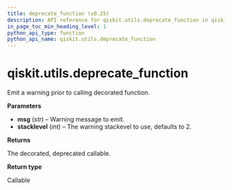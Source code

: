 ```yaml
---
title: deprecate_function (v0.25)
description: API reference for qiskit.utils.deprecate_function in qiskit v0.25
in_page_toc_min_heading_level: 1
python_api_type: function
python_api_name: qiskit.utils.deprecate_function
---
```


<span id="qiskit-utils-deprecate-function" />

# qiskit.utils.deprecate\_function

<Function id="qiskit.utils.deprecate_function" isDedicatedPage={true} github="https://github.com/qiskit/qiskit/tree/stable/0.17/qiskit/utils/deprecation.py" signature="deprecate_function(msg, stacklevel=2)">
  Emit a warning prior to calling decorated function.

  **Parameters**

  *   **msg** (*str*) – Warning message to emit.
  *   **stacklevel** (*int*) – The warning stackevel to use, defaults to 2.

  **Returns**

  The decorated, deprecated callable.

  **Return type**

  Callable
</Function>


